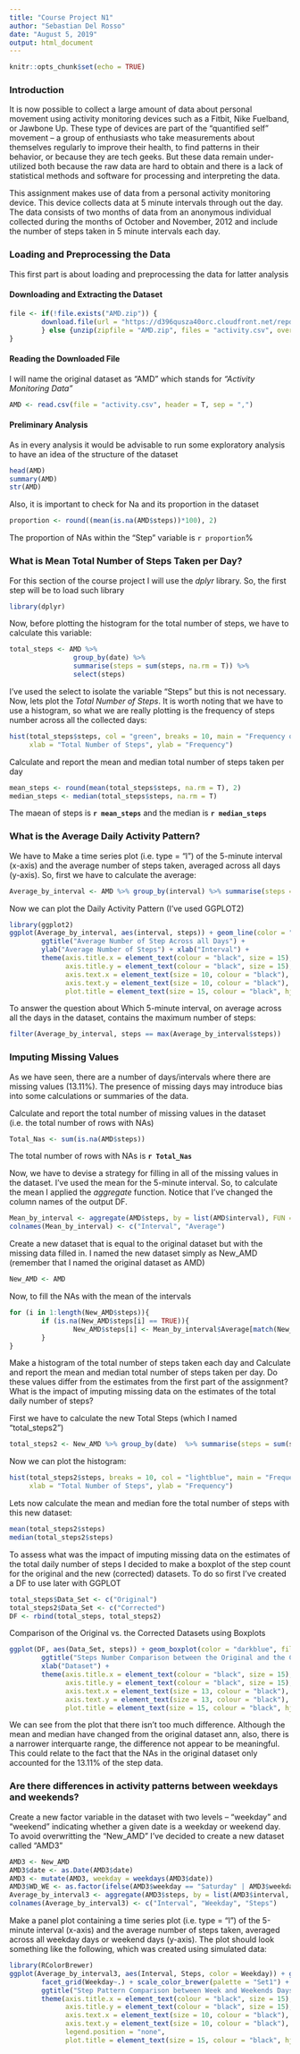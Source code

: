 ---
title: "Course Project N1"
author: "Sebastian Del Rosso"
date: "August 5, 2019"
output: html_document
---

```{r setup, include=FALSE}
knitr::opts_chunk$set(echo = TRUE)
```
### **Introduction**

It is now possible to collect a large amount of data about personal movement using activity monitoring devices such as a Fitbit, Nike Fuelband, or Jawbone Up. These type of devices are part of the "quantified self" movement -- a group of enthusiasts who take measurements about themselves regularly to improve their health, to find patterns in their behavior, or because they are tech geeks. But these data remain under-utilized both because the raw data are hard to obtain and there is a lack of statistical methods and software for processing and interpreting the data.

This assignment makes use of data from a personal activity monitoring device. This device collects data at 5 minute intervals through out the day. The data consists of two months of data from an anonymous individual collected during the months of October and November, 2012 and include the number of steps taken in 5 minute intervals each day.

### **Loading and Preprocessing the Data**

This first part is about loading and preprocessing the data for latter analysis

#### Downloading and Extracting the Dataset

```{r}
file <- if(!file.exists("AMD.zip")) {
        download.file(url = "https://d396qusza40orc.cloudfront.net/repdata%2Fdata%2Factivity.zip", destfile = "AMD.zip", method = "curl")
        } else {unzip(zipfile = "AMD.zip", files = "activity.csv", overwrite = T)
}
```

#### Reading the Downloaded File

I will name the original dataset as "AMD" which stands for *"Activity Monitoring Data"*

```{r}
AMD <- read.csv(file = "activity.csv", header = T, sep = ",")
```

#### Preliminary Analysis
As in every analysis it would be advisable to run some exploratory analysis to have an idea of the structure of the dataset

```{r}
head(AMD)
summary(AMD)
str(AMD)
```

Also, it is important to check for Na and its proportion in the dataset

```{r}
proportion <- round((mean(is.na(AMD$steps))*100), 2)
```

The proportion of NAs within the "Step" variable is `r proportion`%

### **What is Mean Total Number of Steps Taken per Day?**

For this section of the course project I will use the *dplyr* library. So, the first step will be to load such library

```{r}
library(dplyr)
```

Now, before plotting the histogram for the total number of steps, we have to calculate this variable:

```{r}
total_steps <- AMD %>% 
                group_by(date) %>% 
                summarise(steps = sum(steps, na.rm = T)) %>% 
                select(steps)
```

I've used the select to isolate the variable "Steps" but this is not necessary. Now, lets plot the *Total Number of Steps*. It is worth noting that we have to use a histogram, so what we are really plotting is the frequency of steps number across all the collected days:

```{r}
hist(total_steps$steps, col = "green", breaks = 10, main = "Frequency of Total Number of Steps",
     xlab = "Total Number of Steps", ylab = "Frequency")
```

Calculate and report the mean and median total number of steps taken per day

```{r}
mean_steps <- round(mean(total_steps$steps, na.rm = T), 2)
median_steps <- median(total_steps$steps, na.rm = T)
```

The maean of steps is **`r mean_steps`** and the median is **`r median_steps`**

### **What is the Average Daily Activity Pattern?**
We have to Make a time series plot (i.e. type = "l") of the 5-minute interval (x-axis) and the average number of steps taken, averaged across all days (y-axis). So, first we have to calculate the average:

```{r}
Average_by_interval <- AMD %>% group_by(interval) %>% summarise(steps = mean(steps, na.rm = T))
```

Now we can plot the Daily Activity Pattern (I've used GGPLOT2)

```{r}
library(ggplot2)
ggplot(Average_by_interval, aes(interval, steps)) + geom_line(color = "red") + theme_bw() +
        ggtitle("Average Number of Step Across all Days") + 
        ylab("Average Number of Steps") + xlab("Interval") +
        theme(axis.title.x = element_text(colour = "black", size = 15), 
              axis.title.y = element_text(colour = "black", size = 15), 
              axis.text.x = element_text(size = 10, colour = "black"), 
              axis.text.y = element_text(size = 10, colour = "black"),
              plot.title = element_text(size = 15, colour = "black", hjust = 0.5))
```

To answer the question about Which 5-minute interval, on average across all the days in the dataset, contains the maximum number of steps:

```{r}
filter(Average_by_interval, steps == max(Average_by_interval$steps))
```

### **Imputing Missing Values**
As we have seen, there are a number of days/intervals where there are missing values (13.11%). The presence of missing days may introduce bias into some calculations or summaries of the data.

Calculate and report the total number of missing values in the dataset (i.e. the total number of rows with NAs)

```{r}
Total_Nas <- sum(is.na(AMD$steps))
```

The total number of rows with NAs is **`r Total_Nas`**


Now, we have to devise a strategy for filling in all of the missing values in the dataset. I've used the mean for the 5-minute interval. So, to calculate the mean I applied the *aggregate* function. Notice that I've changed the column names of the output DF.

```{r}
Mean_by_interval <- aggregate(AMD$steps, by = list(AMD$interval), FUN = "mean", na.rm = T)
colnames(Mean_by_interval) <- c("Interval", "Average")
```

Create a new dataset that is equal to the original dataset but with the missing data filled in. I named the new dataset simply as New_AMD (remember that I named the original dataset as AMD)

```{r}
New_AMD <- AMD
```

Now, to fill the NAs with the mean of the intervals

```{r}
for (i in 1:length(New_AMD$steps)){
        if (is.na(New_AMD$steps[i] == TRUE)){        
                New_AMD$steps[i] <- Mean_by_interval$Average[match(New_AMD$interval[i], Mean_by_interval$Interval)]  
        } 
}
```

Make a histogram of the total number of steps taken each day and Calculate and report the mean and median total number of steps taken per day. Do these values differ from the estimates from the first part of the assignment? What is the impact of imputing missing data on the estimates of the total daily number of steps?

First we have to calculate the new Total Steps (which I named "total_steps2")

```{r}
total_steps2 <- New_AMD %>% group_by(date)  %>% summarise(steps = sum(steps)) %>% select(steps)
```

Now we can plot the histogram:

```{r}
hist(total_steps2$steps, breaks = 10, col = "lightblue", main = "Frequency of Total Number of Steps",
     xlab = "Total Number of Steps", ylab = "Frequency")
```

Lets now calculate the mean and median fore the total number of steps with this new dataset:

```{r}
mean(total_steps2$steps)
median(total_steps2$steps)
```

To assess what was the impact of imputing missing data on the estimates of the total daily number of steps I decided to make a boxplot of the step count for the original and the new (corrected) datasets. To do so first I've created a DF to use later with GGPLOT

```{r}
total_steps$Data_Set <- c("Original")
total_steps2$Data_Set <- c("Corrected")
DF <- rbind(total_steps, total_steps2)
```

Comparison of the Original vs. the Corrected Datasets using Boxplots

```{r}
ggplot(DF, aes(Data_Set, steps)) + geom_boxplot(color = "darkblue", fill = "green") + theme_update() +
        ggtitle("Steps Number Comparison between the Original and the Correctd Datasets") + ylab("Steps") +
        xlab("Dataset") +
        theme(axis.title.x = element_text(colour = "black", size = 15), 
              axis.title.y = element_text(colour = "black", size = 15), 
              axis.text.x = element_text(size = 13, colour = "black"), 
              axis.text.y = element_text(size = 13, colour = "black"),
              plot.title = element_text(size = 15, colour = "black", hjust = 0.5))
```

We can see from the plot that there isn't too much difference. Although the mean and median have changed from the original dataset ann, also, there is a narrower interquarte range, the difference not appear to be meaningful. This could relate to the fact that the NAs in the original dataset only accounted for the 13.11% of the step data.

### **Are there differences in activity patterns between weekdays and weekends?**

Create a new factor variable in the dataset with two levels -- "weekday" and "weekend" indicating whether a given date is a weekday or weekend day. To avoid overwritting the "New_AMD" I've decided to create a new dataset called "AMD3"

```{r}
AMD3 <- New_AMD
AMD3$date <- as.Date(AMD3$date)
AMD3 <- mutate(AMD3, weekday = weekdays(AMD3$date))
AMD3$WD_WE <- as.factor(ifelse(AMD3$weekday == "Saturday" | AMD3$weekday == "Sunday", "weekend", "weekday"))
Average_by_interval3 <- aggregate(AMD3$steps, by = list(AMD3$interval, AMD3$WD_WE), FUN = "mean")
colnames(Average_by_interval3) <- c("Interval", "Weekday", "Steps")
```

Make a panel plot containing a time series plot (i.e. type = "l") of the 5-minute interval (x-axis) and the average number of steps taken, averaged across all weekday days or weekend days (y-axis). The plot should look something like the following, which was created using simulated data:

```{r}
library(RColorBrewer)
ggplot(Average_by_interval3, aes(Interval, Steps, color = Weekday)) + geom_line(size = 1) + 
        facet_grid(Weekday~.) + scale_color_brewer(palette = "Set1") + 
        ggtitle("Step Pattern Comparison between Week and Weekends Days") +
        theme(axis.title.x = element_text(colour = "black", size = 15), 
              axis.title.y = element_text(colour = "black", size = 15), 
              axis.text.x = element_text(size = 10, colour = "black"), 
              axis.text.y = element_text(size = 10, colour = "black"),
              legend.position = "none",
              plot.title = element_text(size = 15, colour = "black", hjust = 0.5))
```


